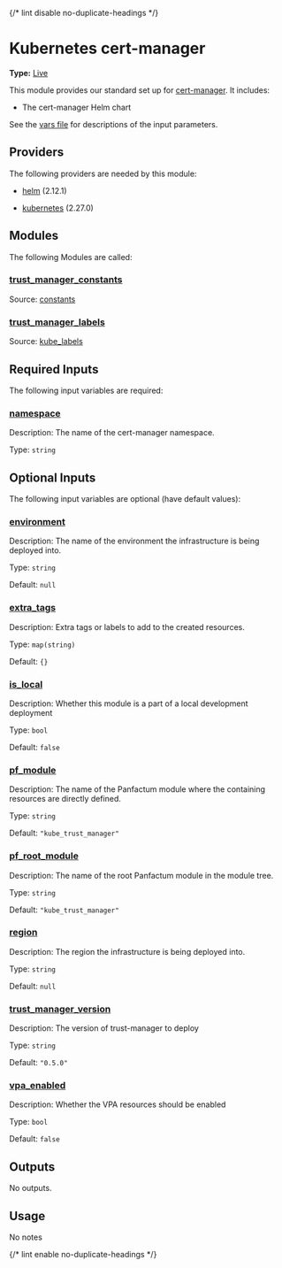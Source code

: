 {/* lint disable no-duplicate-headings */}

# Kubernetes cert-manager

**Type:** [Live](./overview)

This module provides our standard set up for [cert-manager](https://cert-manager.io/). It includes:

* The cert-manager Helm chart

See the [vars file](./vars.tf) for descriptions of the input parameters.

## Providers

The following providers are needed by this module:

* [helm](https://registry.terraform.io/providers/hashicorp/helm/2.12.1/docs) (2.12.1)

* [kubernetes](https://registry.terraform.io/providers/hashicorp/kubernetes/2.27.0/docs) (2.27.0)

## Modules

The following Modules are called:

### <a name="module_trust_manager_constants" /> [trust\_manager\_constants](#module_trust_manager_constants)

Source: [constants](./constants)

### <a name="module_trust_manager_labels" /> [trust\_manager\_labels](#module_trust_manager_labels)

Source: [kube\_labels](./kube_labels)

## Required Inputs

The following input variables are required:

### <a name="input_namespace" /> [namespace](#input_namespace)

Description: The name of the cert-manager namespace.

Type: `string`

## Optional Inputs

The following input variables are optional (have default values):

### <a name="input_environment" /> [environment](#input_environment)

Description: The name of the environment the infrastructure is being deployed into.

Type: `string`

Default: `null`

### <a name="input_extra_tags" /> [extra\_tags](#input_extra_tags)

Description: Extra tags or labels to add to the created resources.

Type: `map(string)`

Default: `{}`

### <a name="input_is_local" /> [is\_local](#input_is_local)

Description: Whether this module is a part of a local development deployment

Type: `bool`

Default: `false`

### <a name="input_pf_module" /> [pf\_module](#input_pf_module)

Description: The name of the Panfactum module where the containing resources are directly defined.

Type: `string`

Default: `"kube_trust_manager"`

### <a name="input_pf_root_module" /> [pf\_root\_module](#input_pf_root_module)

Description: The name of the root Panfactum module in the module tree.

Type: `string`

Default: `"kube_trust_manager"`

### <a name="input_region" /> [region](#input_region)

Description: The region the infrastructure is being deployed into.

Type: `string`

Default: `null`

### <a name="input_trust_manager_version" /> [trust\_manager\_version](#input_trust_manager_version)

Description: The version of trust-manager to deploy

Type: `string`

Default: `"0.5.0"`

### <a name="input_vpa_enabled" /> [vpa\_enabled](#input_vpa_enabled)

Description: Whether the VPA resources should be enabled

Type: `bool`

Default: `false`

## Outputs

No outputs.

## Usage

No notes

{/* lint enable no-duplicate-headings */}

